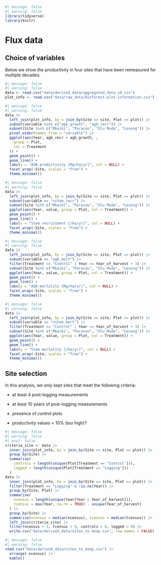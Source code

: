 ```r
#| message: false
#| warning: false
library(tidyverse)
library(knitr)
```

# Flux data {.unnumbered}

## Choice of variables

Below we show the productivity in four sites that have been remeasured for multiple decades.

```r
#| message: false
#| warning: false
data <- read.csv("data/derived_data/aggregated_data_v8.csv")
plot_info <- read.csv("data/raw_data/bioforest-plot-information.csv")
```

```r
#| message: false
#| warning: false
data |>
  left_join(plot_info, by = join_by(Site == site, Plot == plot)) |>
  subset(variable %in% c("agb_growth", "agb_recr")) |>
  subset(Site %in% c("Mbaiki", "Paracou", "Ulu Muda", "Lesong")) |>
  pivot_wider(names_from = "variable") |>
  ggplot(aes(Year, agb_recr + agb_growth, ,
    group = Plot,
    col = Treatment
  )) +
  geom_point() +
  geom_line() +
  labs(y = "AGB productivity [Mg/ha/yr]", col = NULL) +
  facet_wrap(~Site, scales = "free") +
  theme_minimal()
```

```r
#| message: false
#| warning: false
data |>
  left_join(plot_info, by = join_by(Site == site, Plot == plot)) |>
  subset(variable == "nstem_recr") |>
  subset(Site %in% c("Mbaiki", "Paracou", "Ulu Muda", "Lesong")) |>
  ggplot(aes(Year, value, group = Plot, col = Treatment)) +
  geom_point() +
  geom_line() +
  labs(y = "Stem recruitment [/ha/yr]", col = NULL) +
  facet_wrap(~Site, scales = "free") +
  theme_minimal()
```

```r
#| message: false
#| warning: false
data |>
  left_join(plot_info, by = join_by(Site == site, Plot == plot)) |>
  subset(variable == "agb_mort") |>
  filter(Treatment == "Control" | Year >= Year_of_harvest + 3) |>
  subset(Site %in% c("Mbaiki", "Paracou", "Ulu Muda", "Lesong")) |>
  ggplot(aes(Year, value, group = Plot, col = Treatment)) +
  geom_point() +
  geom_line() +
  labs(y = "AGB mortality [Mg/ha/yr]", col = NULL) +
  facet_wrap(~Site, scales = "free") +
  theme_minimal()
```

```r
#| message: false
#| warning: false
data |>
  left_join(plot_info, by = join_by(Site == site, Plot == plot)) |>
  subset(variable == "nstem_mort") |>
  filter(Treatment == "Control" | Year >= Year_of_harvest + 3) |>
  subset(Site %in% c("Mbaiki", "Paracou", "Ulu Muda", "Lesong")) |>
  ggplot(aes(Year, value, group = Plot, col = Treatment)) +
  geom_point() +
  geom_line() +
  labs(y = "Stem mortality [/ha/yr]", col = NULL) +
  facet_wrap(~Site, scales = "free") +
  theme_minimal()
```

## Site selection

In this analysis, we only kept sites that meet the following criteria:

-   at least 4 post-logging measurements

-   at least 10 years of post-logging measurements

-   presence of control plots

-   productivity values \< 10% (too high)?

```r
#| message: false
#| warning: false
#| eval: false
criteria_site <- data |>
  inner_join(plot_info, by = join_by(Site == site, Plot == plot)) |>
  group_by(Site) |>
  summarise(
    controls = length(unique(Plot[Treatment == "Control"])),
    logged = length(unique(Plot[Treatment == "Logging"]))
  )
data |>
  inner_join(plot_info, by = join_by(Site == site, Plot == plot)) |>
  filter(Treatment == "Logging" & !is.na(Year)) |>
  group_by(Site, Plot) |>
  summarise(
    ncensus = length(unique(Year[Year > Year_of_harvest])),
    tcensus = max(Year, na.rm = TRUE) - unique(Year_of_harvest)
  ) |>
  group_by(Site) |>
  summarise(ncensus = median(ncensus), tcensus = median(tcensus)) |>
  left_join(criteria_site) |>
  filter(ncensus > 3, tcensus > 9, controls > 0, logged > 0) |>
  write.csv("data/derived_data/sites_to_keep.csv", row.names = FALSE)
```

```r
#| message: false
#| warning: false
read.csv("data/derived_data/sites_to_keep.csv") |>
  arrange(-ncensus) |>
  kable()
```
